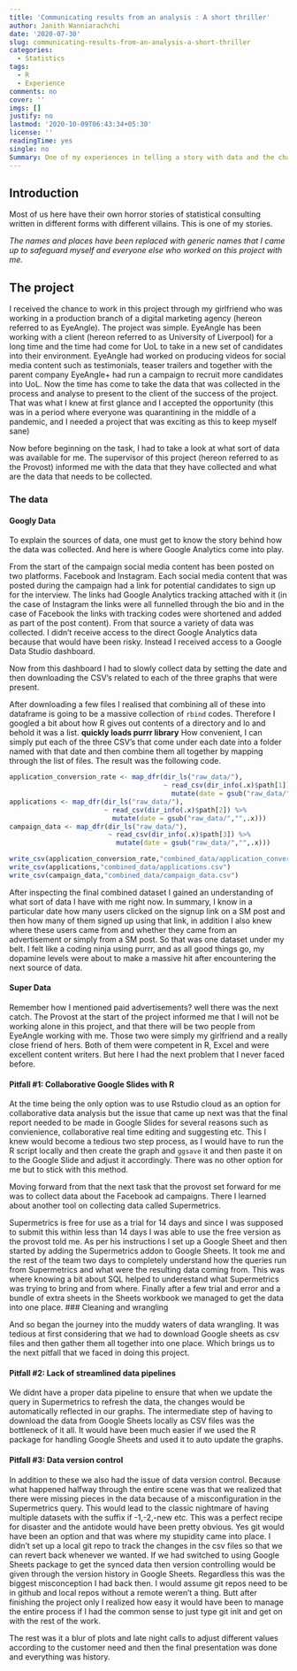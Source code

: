 ```yaml
---
title: 'Communicating results from an analysis : A short thriller'
author: Janith Wanniarachchi
date: '2020-07-30'
slug: communicating-results-from-an-analysis-a-short-thriller
categories:
  - Statistics
tags:
  - R
  - Experience
comments: no
cover: ''
imgs: []
justify: no
lastmod: '2020-10-09T06:43:34+05:30'
license: ''
readingTime: yes
single: no
Summary: One of my experiences in telling a story with data and the challenges associated with the journey
---
```


## Introduction
Most of us here have their own horror stories of statistical consulting written in different forms with different villains. This is one of my stories.

*The names and places have been replaced with generic names that I came up to safeguard myself and everyone else who worked on this project with me.*

## The project
I received the chance to work in this project through my girlfriend who was working in a production branch of a digital marketing agency (hereon referred to as EyeAngle). 
The project was simple. 
EyeAngle has been working with a client (hereon referred to as University of Liverpool) for a long time and the time had come for UoL to take in a new set of candidates into their environment. EyeAngle had worked on producing videos for social media content such as testimonials, teaser trailers and together with the parent company EyeAngle+ had run a campaign to recruit more candidates into UoL. Now the time has come to take the data that was collected in the process and analyse to present to the client of the success of the project. 
That was what I knew at first glance and I accepted the opportunity (this was in a period where everyone was quarantining in the middle of a pandemic, and I needed a project that was exciting as this to keep myself sane) 

Now before beginning on the task, I had to take a look at what sort of data was available for me. The supervisor of this project (hereon referred to as the Provost) informed me with the data that they have collected and what are the data that needs to be collected. 

### The data

#### Googly Data
To explain the sources of data, one must get to know the story behind how the data was collected. And here is where Google Analytics come into play. 

From the start of the campaign social media content has been posted on two platforms. Facebook and Instagram.
Each social media content that was posted during the campaign had a link for potential candidates to sign up for the interview. The links had Google Analytics tracking attached with it (in the case of Instagram the links were all funnelled through the bio and in the case of Facebook the links with tracking codes were shortened and added as part of the post content). From that source a variety of data was collected. I didn’t receive access to the direct Google Analytics data because that would have been risky. Instead I received access to a Google Data Studio dashboard. 

Now from this dashboard I had to slowly collect data by setting the date and then downloading the CSV’s related to each of the three graphs that were present.

After downloading a few files I realised that combining all of these into dataframe is going to be a massive collection of `rbind` codes. Therefore I googled a bit about how R gives out contents of a directory and lo and behold it was a list. **quickly loads purrr library** 
How convenient, I can simply put each of the three CSV’s that come under each date into a folder named with that date and then combine them all together by mapping through the list of files. The result was the following code.

```r
application_conversion_rate <- map_dfr(dir_ls("raw_data/"),
                                       ~ read_csv(dir_info(.x)$path[1]) %>% 
                                         mutate(date = gsub("raw_data/","",.x)))
applications <- map_dfr(dir_ls("raw_data/"),
                        ~ read_csv(dir_info(.x)$path[2]) %>% 
                          mutate(date = gsub("raw_data/","",.x)))
campaign_data <- map_dfr(dir_ls("raw_data/"),
                         ~ read_csv(dir_info(.x)$path[3]) %>% 
                           mutate(date = gsub("raw_data/","",.x)))

write_csv(application_conversion_rate,"combined_data/application_conversion_rate.csv")
write_csv(applications,"combined_data/applications.csv")
write_csv(campaign_data,"combined_data/campaign_data.csv")
```

After inspecting the final combined dataset I gained an understanding of what sort of data I have with me right now. In summary, I know in a particular date how many users clicked on the signup link on a SM post and then how many of them signed up using that link, in addition I also knew where these users came from and whether they came from an advertisement or simply from a SM post. 
So that was one dataset under my belt. I felt like a coding ninja using purrr, and as all good things go, my dopamine levels were about to make a massive hit after encountering the next source of data. 

#### Super Data

Remember how I mentioned paid advertisements? well there was the next catch. The Provost at the start of the project informed me that I will not be working alone in this project, and that there will be two people from EyeAngle working with me. Those two were simply my girlfriend and a really close friend of hers. Both of them were competent in R, Excel and were excellent content writers. But here I had the next problem that I never faced before. 

#### Pitfall #1: Collaborative Google Slides with R

At the time being the only option was to use Rstudio cloud as an option for collaborative data analysis but the issue that came up next was that the final report needed to be made in Google Slides for several reasons such as convienience, collaborative real time editing and suggesting etc. This I knew would become a tedious two step process, as I would have to run the R script locally and then create the graph and `ggsave` it and then paste it on to the Google Slide and adjust it accordingly. There was no other option for me but to stick with this method. 

Moving forward from that the next task that the provost set forward for me was to collect data about the Facebook ad campaigns. There I learned about another tool on collecting data called Supermetrics. 

Supermetrics is free for use as a trial for 14 days and since I was supposed to submit this within less than 14 days I was able to use the free version as the provost told me. As per his instructions I set up a Google Sheet and then started by adding the Supermetrics addon to Google Sheets. It took me and the rest of the team two days to completely understand how the queries run from Supermetrics and what were the resulting data coming from. This was where knowing a bit about SQL helped to underestand what Supermetrics was trying to bring and from where. Finally after a few trial and error and a bundle of extra sheets in the Sheets workbook we managed to get the data into one place. 
### Cleaning and wrangling

And so began the journey into the muddy waters of data wrangling. It was tedious at first  considering that we had to download Google sheets as csv files and then gather them all together into one place. Which brings us to the next pitfall that we faced in doing this project. 

#### Pitfall #2: Lack of streamlined data pipelines

We didnt have a proper data pipeline to ensure that when we update the query in Supermetrics to refresh the data, the changes would be automatically reflected in our graphs. The intermediate step of having to download the data from Google Sheets locally as CSV files was the bottleneck of it all. It would have been much easier if we used the R package for handling Google Sheets and used it to auto update the graphs. 

#### Pitfall #3: Data version control

In addition to these we also had the issue of data version control. Because what happened halfway through the entire scene was that we realized that there were missing pieces in the data because of a misconfiguration in the Supermetrics query. This would lead to the classic nightmare of having multiple datasets with the suffix if -1,-2,-new etc. This was a perfect recipe for disaster and the antidote would have been  pretty obvious. Yes git would have been an option and that was where my stupidity came into place. I didn't set up a local git repo to track the changes in the csv files so that we can revert back whenever we wanted. If we had switched to using Google Sheets package to get the synced data then version controlling would be given through the version history in Google Sheets. Regardless this was the biggest misconception I had back then. I would assume git repos need to be in github and local repos without a remote weren't a thing. Butt after finishing the project only I realized how easy it would have been to manage the entire process if I had the common sense to just type git init and get on with the rest of the work. 

The rest was it a blur of plots and late night calls to adjust different values according to the customer need and then the final presentation was done and everything was history.



